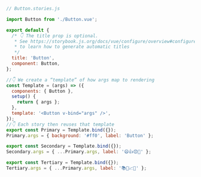 ```js
// Button.stories.js

import Button from './Button.vue';

export default {
  /* 👇 The title prop is optional.
   * See https://storybook.js.org/docs/vue/configure/overview#configure-story-loading
   * to learn how to generate automatic titles
   */
  title: 'Button',
  component: Button,
};

//👇 We create a “template” of how args map to rendering
const Template = (args) => ({
  components: { Button },
  setup() {
    return { args };
  },
  template: '<Button v-bind="args" />',
});
//👇 Each story then reuses that template
export const Primary = Template.bind({});
Primary.args = { background: '#ff0', label: 'Button' };

export const Secondary = Template.bind({});
Secondary.args = { ...Primary.args, label: '😄👍😍💯' };

export const Tertiary = Template.bind({});
Tertiary.args = { ...Primary.args, label: '📚📕📈🤓' };
```
